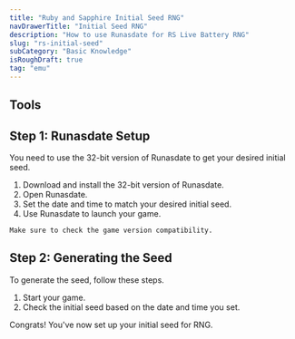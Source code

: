 ```yaml
---
title: "Ruby and Sapphire Initial Seed RNG"
navDrawerTitle: "Initial Seed RNG"
description: "How to use Runasdate for RS Live Battery RNG"
slug: "rs-initial-seed"
subCategory: "Basic Knowledge"
isRoughDraft: true
tag: "emu"
---
```


## Tools

## Step 1: Runasdate Setup

You need to use the 32-bit version of Runasdate to get your desired initial seed.

1. Download and install the 32-bit version of Runasdate.
2. Open Runasdate.
3. Set the date and time to match your desired initial seed.
4. Use Runasdate to launch your game.

```
Make sure to check the game version compatibility.
```

## Step 2: Generating the Seed

To generate the seed, follow these steps.

1. Start your game.
2. Check the initial seed based on the date and time you set.

Congrats! You've now set up your initial seed for RNG.
